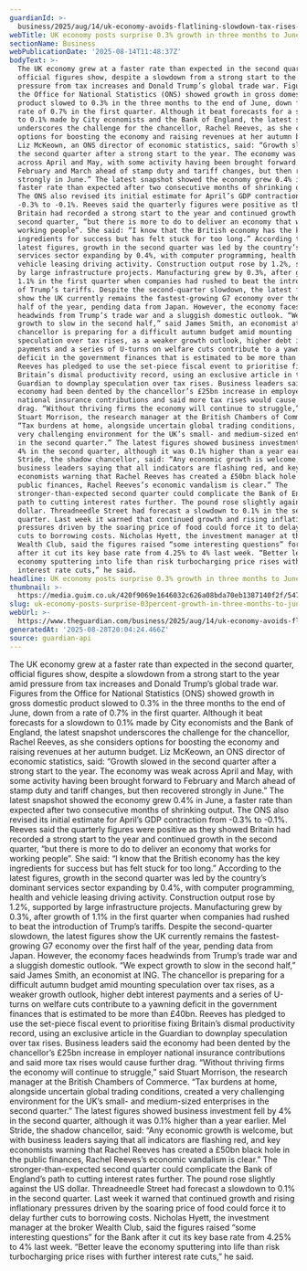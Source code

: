 ```yaml
---
guardianId: >-
  business/2025/aug/14/uk-economy-avoids-flatlining-slowdown-tax-rises-trump-trade-war
webTitle: UK economy posts surprise 0.3% growth in three months to June
sectionName: Business
webPublicationDate: '2025-08-14T11:48:37Z'
bodyText: >-
  The UK economy grew at a faster rate than expected in the second quarter,
  official figures show, despite a slowdown from a strong start to the year amid
  pressure from tax increases and Donald Trump’s global trade war. Figures from
  the Office for National Statistics (ONS) showed growth in gross domestic
  product slowed to 0.3% in the three months to the end of June, down from a
  rate of 0.7% in the first quarter. Although it beat forecasts for a slowdown
  to 0.1% made by City economists and the Bank of England, the latest snapshot
  underscores the challenge for the chancellor, Rachel Reeves, as she considers
  options for boosting the economy and raising revenues at her autumn budget.
  Liz McKeown, an ONS director of economic statistics, said: “Growth slowed in
  the second quarter after a strong start to the year. The economy was weak
  across April and May, with some activity having been brought forward to
  February and March ahead of stamp duty and tariff changes, but then recovered
  strongly in June.” The latest snapshot showed the economy grew 0.4% in June, a
  faster rate than expected after two consecutive months of shrinking output.
  The ONS also revised its initial estimate for April’s GDP contraction from
  -0.3% to -0.1%. Reeves said the quarterly figures were positive as they showed
  Britain had recorded a strong start to the year and continued growth in the
  second quarter, “but there is more to do to deliver an economy that works for
  working people”. She said: “I know that the British economy has the key
  ingredients for success but has felt stuck for too long.” According to the
  latest figures, growth in the second quarter was led by the country’s dominant
  services sector expanding by 0.4%, with computer programming, health and
  vehicle leasing driving activity. Construction output rose by 1.2%, supported
  by large infrastructure projects. Manufacturing grew by 0.3%, after growth of
  1.1% in the first quarter when companies had rushed to beat the introduction
  of Trump’s tariffs. Despite the second-quarter slowdown, the latest figures
  show the UK currently remains the fastest-growing G7 economy over the first
  half of the year, pending data from Japan. However, the economy faces
  headwinds from Trump’s trade war and a sluggish domestic outlook. “We expect
  growth to slow in the second half,” said James Smith, an economist at ING. The
  chancellor is preparing for a difficult autumn budget amid mounting
  speculation over tax rises, as a weaker growth outlook, higher debt interest
  payments and a series of U-turns on welfare cuts contribute to a yawning
  deficit in the government finances that is estimated to be more than £40bn.
  Reeves has pledged to use the set-piece fiscal event to prioritise fixing
  Britain’s dismal productivity record, using an exclusive article in the
  Guardian to downplay speculation over tax rises. Business leaders said the
  economy had been dented by the chancellor’s £25bn increase in employer
  national insurance contributions and said more tax rises would cause further
  drag. “Without thriving firms the economy will continue to struggle,” said
  Stuart Morrison, the research manager at the British Chambers of Commerce.
  “Tax burdens at home, alongside uncertain global trading conditions, created a
  very challenging environment for the UK’s small- and medium-sized enterprises
  in the second quarter.” The latest figures showed business investment fell by
  4% in the second quarter, although it was 0.1% higher than a year earlier. Mel
  Stride, the shadow chancellor, said: “Any economic growth is welcome, but with
  business leaders saying that all indicators are flashing red, and key
  economists warning that Rachel Reeves has created a £50bn black hole in the
  public finances, Rachel Reeves’s economic vandalism is clear.” The
  stronger-than-expected second quarter could complicate the Bank of England’s
  path to cutting interest rates further. The pound rose slightly against the US
  dollar. Threadneedle Street had forecast a slowdown to 0.1% in the second
  quarter. Last week it warned that continued growth and rising inflationary
  pressures driven by the soaring price of food could force it to delay further
  cuts to borrowing costs. Nicholas Hyett, the investment manager at the broker
  Wealth Club, said the figures raised “some interesting questions” for the Bank
  after it cut its key base rate from 4.25% to 4% last week. “Better leave the
  economy sputtering into life than risk turbocharging price rises with further
  interest rate cuts,” he said.
headline: UK economy posts surprise 0.3% growth in three months to June
thumbnail: >-
  https://media.guim.co.uk/420f9069e1646032c626a08bda70eb1387140f2f/547_0_4374_3499/500.jpg
slug: uk-economy-posts-surprise-03percent-growth-in-three-months-to-june
webUrl: >-
  https://www.theguardian.com/business/2025/aug/14/uk-economy-avoids-flatlining-slowdown-tax-rises-trump-trade-war
generatedAt: '2025-08-28T20:04:24.466Z'
source: guardian-api
---
```

The UK economy grew at a faster rate than expected in the second quarter, official figures show, despite a slowdown from a strong start to the year amid pressure from tax increases and Donald Trump’s global trade war. Figures from the Office for National Statistics (ONS) showed growth in gross domestic product slowed to 0.3% in the three months to the end of June, down from a rate of 0.7% in the first quarter. Although it beat forecasts for a slowdown to 0.1% made by City economists and the Bank of England, the latest snapshot underscores the challenge for the chancellor, Rachel Reeves, as she considers options for boosting the economy and raising revenues at her autumn budget. Liz McKeown, an ONS director of economic statistics, said: “Growth slowed in the second quarter after a strong start to the year. The economy was weak across April and May, with some activity having been brought forward to February and March ahead of stamp duty and tariff changes, but then recovered strongly in June.” The latest snapshot showed the economy grew 0.4% in June, a faster rate than expected after two consecutive months of shrinking output. The ONS also revised its initial estimate for April’s GDP contraction from -0.3% to -0.1%. Reeves said the quarterly figures were positive as they showed Britain had recorded a strong start to the year and continued growth in the second quarter, “but there is more to do to deliver an economy that works for working people”. She said: “I know that the British economy has the key ingredients for success but has felt stuck for too long.” According to the latest figures, growth in the second quarter was led by the country’s dominant services sector expanding by 0.4%, with computer programming, health and vehicle leasing driving activity. Construction output rose by 1.2%, supported by large infrastructure projects. Manufacturing grew by 0.3%, after growth of 1.1% in the first quarter when companies had rushed to beat the introduction of Trump’s tariffs. Despite the second-quarter slowdown, the latest figures show the UK currently remains the fastest-growing G7 economy over the first half of the year, pending data from Japan. However, the economy faces headwinds from Trump’s trade war and a sluggish domestic outlook. “We expect growth to slow in the second half,” said James Smith, an economist at ING. The chancellor is preparing for a difficult autumn budget amid mounting speculation over tax rises, as a weaker growth outlook, higher debt interest payments and a series of U-turns on welfare cuts contribute to a yawning deficit in the government finances that is estimated to be more than £40bn. Reeves has pledged to use the set-piece fiscal event to prioritise fixing Britain’s dismal productivity record, using an exclusive article in the Guardian to downplay speculation over tax rises. Business leaders said the economy had been dented by the chancellor’s £25bn increase in employer national insurance contributions and said more tax rises would cause further drag. “Without thriving firms the economy will continue to struggle,” said Stuart Morrison, the research manager at the British Chambers of Commerce. “Tax burdens at home, alongside uncertain global trading conditions, created a very challenging environment for the UK’s small- and medium-sized enterprises in the second quarter.” The latest figures showed business investment fell by 4% in the second quarter, although it was 0.1% higher than a year earlier. Mel Stride, the shadow chancellor, said: “Any economic growth is welcome, but with business leaders saying that all indicators are flashing red, and key economists warning that Rachel Reeves has created a £50bn black hole in the public finances, Rachel Reeves’s economic vandalism is clear.” The stronger-than-expected second quarter could complicate the Bank of England’s path to cutting interest rates further. The pound rose slightly against the US dollar. Threadneedle Street had forecast a slowdown to 0.1% in the second quarter. Last week it warned that continued growth and rising inflationary pressures driven by the soaring price of food could force it to delay further cuts to borrowing costs. Nicholas Hyett, the investment manager at the broker Wealth Club, said the figures raised “some interesting questions” for the Bank after it cut its key base rate from 4.25% to 4% last week. “Better leave the economy sputtering into life than risk turbocharging price rises with further interest rate cuts,” he said.
